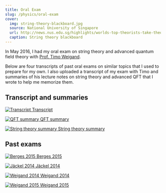 ```yaml
---
title: Oral Exam
slug: /physics/oral-exam
cover:
  img: string-theory-blackboard.jpg
  source: National University of Singapore
  url: http://news.nus.edu.sg/highlights/worlds-top-theorists-take-theory-everything
  caption: String theory blackboard
---
```


In May 2016, I had my oral exam on string theory and advanced quantum field theory with [Prof. Timo Weigand](https://www.thphys.uni-heidelberg.de/~weigand).

Below are four transcripts of past oral exams on similar topics that I used to prepare for my own. I also uploaded a transcript of my exam with Timo and summaries of his lecture notes on string theory and advanced QFT that I wrote to help me memorize them.

## Transcript and summaries

<DocsGrid>

[![Transcript](thumbnails/transcript.png) Transcript](pdfs/transcript.pdf)

[![QFT summary](thumbnails/qft-summary.png) QFT summary](pdfs/qft-summary.pdf)

[![String theory summary](thumbnails/string-theory-summary.png) String theory summary](pdfs/string-theory-summary.pdf)

</DocsGrid>

## Past exams

<DocsGrid>

[![Berges 2015](thumbnails/berges-2015.png) Berges 2015](pdfs/berges-2015.pdf)

[![Jäckel 2014](thumbnails/jaeckel-2014.png) Jäckel 2014](pdfs/jaeckel-2014.pdf)

[![Weigand 2014](thumbnails/weigand-2014.png) Weigand 2014](pdfs/weigand-2014.pdf)

[![Weigand 2015](thumbnails/weigand-2015.png) Weigand 2015](pdfs/weigand-2015.pdf)

</DocsGrid>
